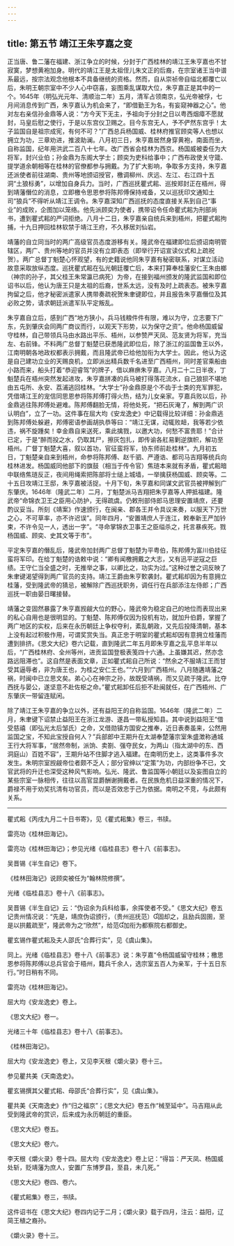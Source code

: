 ```yaml
---
---
---
```

title: 第五节 靖江王朱亨嘉之变
---




正当唐、鲁二藩在福建、浙江争立的时候，分封于广西桂林的靖江王朱亨嘉也不甘寂寞，梦想黄袍加身。明代的靖江王是太祖侄儿朱文正的后裔，在宗室诸王当中谱系最远，按宗法观念他根本不具备继统的资格。然而，自从崇祯帝自缢北都覆亡以后，朱明王朝宗室中不少人心中窃喜，妄图乘乱谋取大位，朱亨嘉正是其中的一个。1645年（明弘光元年、清顺治二年）五月，清军占领南京，弘光帝被俘，七月间消息传到广西，朱亨嘉认为机会来了，“即借勤王为名，有妄窥神器之心”。他对左右亲信孙金鼎等人说：“方今天下无主，予祖向于分封之日以粤西烟瘴不愿就封，马皇后慰之使行，于是以东宫仪卫赐之。目今东宫无人，予不俨然东宫乎！太子监国自是祖宗成宪，有何不可？”广西总兵杨国威、桂林府推官顾奕等人也想以拥立为功，三章劝进，推波助澜。八月初三日，朱亨嘉居然身穿黄袍，南面而坐，自称监国，纪年用洪武二百八十七年。改广西省会桂林为西京。杨国威被委任为大将军，封兴业伯；孙金鼎为东阁大学士；顾奕为吏科给事中；广西布政使关守箴、提学道余朝相等在桂林的官僚都参与拥戴。为了扩大影响，争取多方支持，朱亨嘉还派使者前往湖南、贵州等地颁诏授官，檄调柳州、庆远、左江、右江四十五洞“土狼标勇”，以增加自身兵力。当时，广西巡抚瞿式耜、巡按郑封正在梧州，得到靖藩僭位的消息，立即檄令思恩参将陈邦傅保持戒备，又以巡抚印文通知土司“狼兵”不得听从靖江王调令。朱亨嘉深知广西巡抚的态度直接关系到自己“事业”的成败，企图加以笼络。他先派顾奕为使者，携带诏令任命瞿式耜为刑部尚书，遭到瞿式耜的严词拒绝。八月十二日，朱亨嘉亲自统兵来到梧州，把瞿式耜拘捕，十九日押回桂林软禁于靖江王府，不久移居刘仙岩。

靖藩的自立同当时的两广高级官员态度游移有关。隆武帝在福建即位后颁诏南明管辖区，两广、贵州等地的官员并没有立即表态（即举行开诏宣读仪式和上疏祝贺）。两广总督丁魁楚心怀观望，有的史籍说他同朱亨嘉有秘密联系，对谋立活动故意采取放纵态度。巡抚瞿式耜在弘光朝廷覆亡后，本来打算奉桂藩安仁王朱由榔（神宗的孙子，其父桂王朱常瀛已病死）为帝，在接到福州颁发的隆武监国和即位诏书以后，他认为唐王只是太祖的后裔，世系太远，没有及时上疏表态。被朱亨嘉拘留之后，他才秘密派遣家人携带奏疏祝贺朱聿键即位，并且报告朱亨嘉僭位及其必败之势，请求朝廷派遣军队平定叛乱。

朱亨嘉自立后，感到广西“地方狭小，兵马钱粮件件有限，难以为守，立志要下广东，先到肇庆会同两广商议而行，以观天下形势，以为保守之资”。他命杨国威留守桂林，自己带领兵马由水路出平乐、梧州，以参赞严天凤、范友贤为将军，充当左、右前锋。不料两广总督丁魁楚已获悉隆武即位后，除了浙江的监国鲁王以外，江南明朝各地政权都表示拥戴，而且隆武帝已给他加衔为大学士。因此，他认为这是自己建功立业的天赐良机，立即派出精兵数千名进至广西梧州，同时差官乘船由小路而来，船头打着“恭迎睿驾”的牌子，借以麻痹朱亨嘉。八月二十二日半夜，丁魁楚兵在梧州突然发起进攻，朱亨嘉拼凑的兵马被打得落花流水，自己狼狈不堪地由五屯所、永安、荔浦逃回桂林。“大学士”孙金鼎原是个不齿于士类的充军罪犯，凭借靖江王的宠信同思恩参将陈邦傅打得火热，结为儿女亲家。亨嘉兵败以后，孙金鼎逃往陈邦傅处避难。陈邦傅翻脸无情，将他处死，“把石灰淹了，解到两广识认明白”，立了一功。这件事在屈大均《安龙逸史》中记载得比较详细：孙金鼎逃到陈邦傅处躲避，邦傅密语参画胡执恭等曰：“靖江无谋，动辄败衄，我等若少依违，祸不旋踵矣！幸金鼎自来送死，乘此擒戮，以邀大功，何愁不富贵耶！”合计已定，于是“醉而投之水，仍取其尸，擦灰包扎，即传谕各舡易剿逆旗帜，解功至梧州。广督丁魁楚大喜，叙以首功，官征蛮将军，协东师前赴桂林”。九月初五日，丁魁楚亲自来到梧州，命参将陈邦傅、赵千驷、严遵诰、都司马吉翔等统兵向桂林进发。杨国威同他部下的旗鼓（相当于传令官）焦琏本来就有矛盾，瞿式耜暗中联络焦琏反正，夜间用绳索把陈部将士缒上城墙，一举擒获杨国威、顾奕等。二十五日攻靖江王邸，朱亨嘉被活捉。十月下旬，朱亨嘉和同谋文武官员被押解到广东肇庆。1646年（隆武二年）二月，丁魁楚派马吉翔把朱亨嘉等人押抵福建。隆武帝“命锦衣卫王之臣用心防护，无得疏虞。仍敕刑部侍郎马思理安置靖庶，还要酌议妥当。所刻《靖案》作速颁行，在闽亲、郡各王并令具议来奏，以服天下万世之心，不可草率，亦不许迟误”。同年四月，“安置靖庶人于连江，敕奉新王严加钤束，不许令见一人，透出一字”。“寻命掌锦衣卫事王之臣缢杀之，托言暴疾死。戮杨国威、顾奕、史其文等于市”。

平定朱亨嘉的僭乱后，隆武帝加封两广总督丁魁楚为平粤伯，陈邦傅为富川伯挂征蛮将军印。在给丁魁楚的诰敕中说：“卿有闻檄拥戴之大志，又有迅平逆寇之巨绩。王守仁当全盛之时，无推举之事，以卿比之，功实为过。”这种过誉之词反映了朱聿键渴望得到两广官员的支持。靖江王爵由朱亨歅袭封。瞿式耜却因为有意拥立桂藩，受到隆武帝的猜忌，被解除广西巡抚职务，调任行在兵部添注左侍郎；广西巡抚一职由晏日曙接替。

靖藩之变固然暴露了朱亨嘉觊觎大位的野心，隆武帝为稳定自己的地位而表现出来的私心自用也是很明显的。丁魁楚、陈邦傅仅因为投机有功，就加升伯爵，掌握了两广地区的实权，后来在永历朝廷上争权夺利，紊乱朝政，又先后投降清朝，基本上没有起过积极作用，可谓奖赏失当。真正忠于明室的瞿式耜却因有意拥立桂藩而遭到排挤。《思文大纪》卷六记载，直到隆武二年五月即朱亨嘉之乱平息半年以后，“广西桂林府、全州等州，进贡监国登极表笺四十六通。上虽嫌其迟，然亦念路远阻滞也”。这自然是表面文章，正如瞿式耜自己所说：“然余之不服靖江王而甘受其逼辱者，非为唐王也，为桂之安仁王也。”“六月到广西梧州。八月随遘靖藩之祸，时闽中已立思文矣。弟心心在神宗之孙，故既受靖祸，而又见疏于隆武。比夺西抚与晏公，遂坚意不赴佐枢之命。”瞿式耜卸任后拒不赴闽就任，在广西梧州、广东肇庆一带留连赋闲。

除了靖江王朱亨嘉的争立以外，还有益阳王的自称监国。1646年（隆武二年）二月，朱聿键下诏禁止益阳王在浙江龙游、遂昌一带私授知县。其中说到益阳王“借受慈禧（即弘光太后邹氏）之命，又借勋镇方国安之推奉，近日表奏虽来，公然用监国之宝，不知此宝授自何人？”兵部郎中王期升在太湖奉楚藩宗室朱盛澂称通城王行大将军事，“居然帝制，派饷、卖劄、强夺民女，为两山（指太湖中的东、西洞庭山）百姓不容”，王期升站不住脚才逃入福建。在南明历史上，这类事件多次发生。朱明宗室觊觎帝位者颇不乏人；部分官绅以“定策”为功，内部纷争不已，文官武将的升迁也深受这种风气影响。弘光、隆武、鲁监国等小朝廷以及妄图自立的某些宗室一脉相传，往往以高官显爵酬谢拥戴者。在民族危机日益深重的情况下，爵禄不用于劝奖抗清有功官员，而以是否效忠于己为依据。南明之不竞，与此颇有关系。



* * *



瞿式耜《丙戌九月二十日书寄》，见《瞿式耜集》卷三，书牍。 ​​​​​​​​​



雷亮功《桂林田海记》。 ​​​​​​​​​



雷亮功《桂林田海记》；参见光绪《临桂县志》卷十八《前事志》。 ​​​​​​​​​



吴晋锡《半生自记》卷下。 ​​​​​​​​​



《桂林田海记》说顾奕被任为“翰林院修撰”。 ​​​​​​​​​



光绪《临桂县志》卷十八《前事志》。 ​​​​​​​​​



吴晋锡《半生自记》云：“伪诏余为兵科给事，余挥使者不受。”《思文大纪》卷五记贵州情况说：“先是，靖庶伪诏颁行，（贵州巡抚范）固却之，且励兵固圉，至是以拱戴疏至”，隆武帝为之“欣然”，给范加衔为都察院右都御史。 ​​​​​​​​​



瞿玄锡作瞿式耜及夫人邵氏“合葬行实”，见《虞山集》。 ​​​​​​​​​



同上。光绪《临桂县志》卷十八《前事志》说：朱亨嘉“令杨国威留守桂林；檄思恩参将陈邦傅以总兵官会于梧州，籍兵千余人，选宗室五百人为亲军，于十五日东行。”时日稍有不同。 ​​​​​​​​​



雷亮功《桂林田海记》。 ​​​​​​​​​



屈大均《安龙逸史》卷上。 ​​​​​​​​​



《思文大纪》卷一。 ​​​​​​​​​



光绪三十年《临桂县志》卷十八《前事志》。 ​​​​​​​​​



《桂林田海记》。 ​​​​​​​​​



屈大均《安龙逸史》卷上，又见李天根《爝火录》卷十三。 ​​​​​​​​​



参见瞿共美《天南逸史》。 ​​​​​​​​​



瞿玄锡撰其父瞿式耜、母邵氏“合葬行实”，见《虞山集》。 ​​​​​​​​​



瞿共美《天南逸史》作“归之福京”；《思文大纪》卷五作“械至延中”。马吉翔从此受到隆武帝的赏识，后来成为永历朝廷的重臣。 ​​​​​​​​​



《思文大纪》卷五。 ​​​​​​​​​



《思文大纪》卷六。 ​​​​​​​​​



李天根《爝火录》卷十四。屈大均《安龙逸史》卷上记：“得旨：严天凤、杨国威处斩，贬靖藩为庶人，安置广东博罗县，至县，未几死。” ​​​​​​​​​



《思文大纪》卷四、卷六。 ​​​​​​​​​



《瞿式耜集》卷三，书牍。 ​​​​​​​​​



这件诏书在《思文大纪》卷四内记于二月；《爝火录》载于四月，注云：益阳，辽简王植之裔孙。 ​​​​​​​​​



《爝火录》卷十三。 ​​​​​​​​​